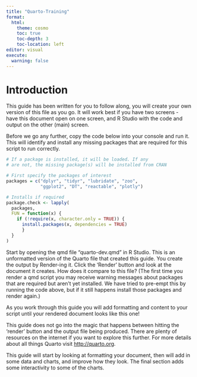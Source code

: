 ```yaml
---
title: "Quarto-Training"
format:
  html:
    theme: cosmo
    toc: true
    toc-depth: 3
    toc-location: left
editor: visual
execute:
  warning: false
---
```


# Introduction

This guide has been written for you to follow along, you will create your own version of this file as you go. It will work best if you have two screens - have this document open on one screen, and R Studio with the code and output on the other (main) screen.

Before we go any further, copy the code below into your console and run it. This will identify and install any missing packages that are required for this script to run correctly.

```r

# If a package is installed, it will be loaded. If any 
# are not, the missing package(s) will be installed from CRAN

# First specify the packages of interest
packages = c("dplyr", "tidyr", "lubridate", "zoo",
             "ggplot2", "DT", "reactable", "plotly")

# Installs if required
package.check <- lapply(
  packages,
  FUN = function(x) {
    if (!require(x, character.only = TRUE)) {
      install.packages(x, dependencies = TRUE)
      }
  }
)

```

Start by opening the qmd file "quarto-dev.qmd" in R Studio. This is an unformatted version of the Quarto file that created this guide. You create the output by Render-ing it. Click the 'Render' button and look at the document it creates. How does it compare to this file? (The first time you render a qmd script you may receive warning messages about packages that are required but aren't yet installed. We have tried to pre-empt this by running the code above, but if it still happens install those packages and render again.)

As you work through this guide you will add formatting and content to your script until your rendered document looks like this one!

This guide does not go into the magic that happens between hitting the 'render' button and the output file being produced. There are plenty of resources on the internet if you want to explore this further. For more details about all things Quarto visit <http://quarto.org>.

This guide will start by looking at formatting your document, then will add in some data and charts, and improve how they look. The final section adds some interactivity to some of the charts.
